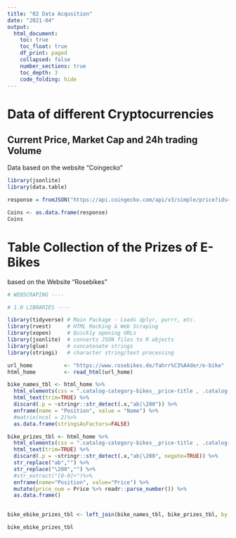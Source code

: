```yaml
---
title: "02 Data Acqusition"
date: "2021-04"
output:
  html_document:
    toc: true
    toc_float: true
    df_print: paged
    collapsed: false
    number_sections: true
    toc_depth: 3
    code_folding: hide
---
```

# Data of different Cryptocurrencies
## Current Price, Market Cap and 24h trading Volume
Data based on the website "Coingecko"
```r
library(jsonlite)
library(data.table)

response = fromJSON("https://api.coingecko.com/api/v3/simple/price?ids=bitcoin%2Cethereum%2Ccardano%2Cdogecoin%2Cstellar&vs_currencies=EUR&include_market_cap=true&include_24hr_vol=true")

Coins <- as.data.frame(response)
Coins


```
# Table Collection of the Prizes of E-Bikes
based on the Website "Rosebikes"
```r
# WEBSCRAPING ----

# 1.0 LIBRARIES ----

library(tidyverse) # Main Package - Loads dplyr, purrr, etc.
library(rvest)     # HTML Hacking & Web Scraping
library(xopen)     # Quickly opening URLs
library(jsonlite)  # converts JSON files to R objects
library(glue)      # concatenate strings
library(stringi)   # character string/text processing

url_home          <- "https://www.rosebikes.de/fahrr%C3%A4der/e-bike"
html_home         <- read_html(url_home)

bike_names_tbl <- html_home %>%
  html_elements(css = ".catalog-category-bikes__price-title , .catalog-category-bikes__title-text") %>%
  html_text(trim=TRUE) %>%
  discard(.p = ~stringr::str_detect(.x,"ab|\200")) %>%
  enframe(name = "Position", value = "Name") %>%
  #matrix(ncol = 2)%>%
  as.data.frame(stringsAsFactors=FALSE) 

bike_prizes_tbl <- html_home %>%
  html_elements(css = ".catalog-category-bikes__price-title , .catalog-category-bikes__title-text") %>%
  html_text(trim=TRUE) %>%
  discard(.p = ~stringr::str_detect(.x,"ab|\200", negate=TRUE)) %>%
  str_replace("ab","") %>%
  str_replace("\200","") %>%
  #str_extract("[0-9]+")%>%
  enframe(name="Position", value="Price") %>%
  mutate(price_num = Price %>% readr::parse_number()) %>%
  as.data.frame() 

  
bike_ebike_prizes_tbl <- left_join(bike_names_tbl, bike_prizes_tbl, by = "Position")

bike_ebike_prizes_tbl
  
```
